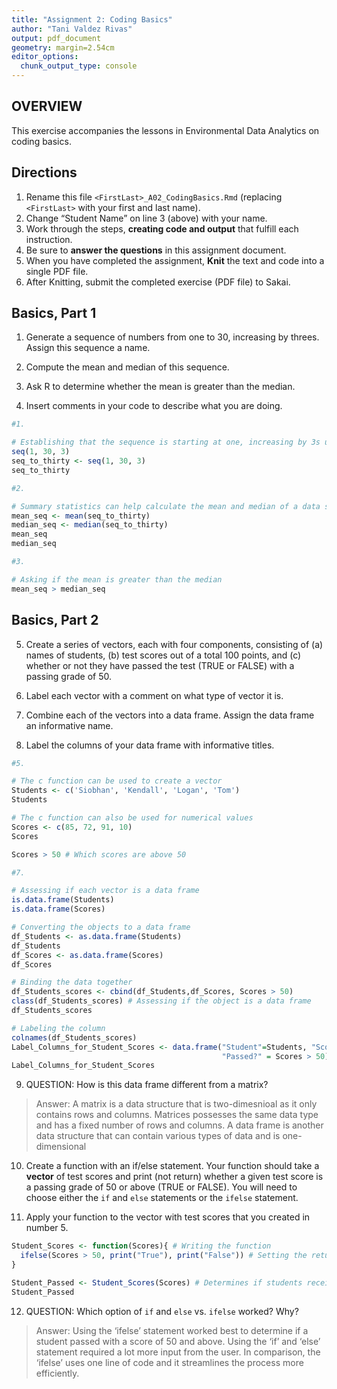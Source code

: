 ```yaml
---
title: "Assignment 2: Coding Basics"
author: "Tani Valdez Rivas"
output: pdf_document
geometry: margin=2.54cm
editor_options: 
  chunk_output_type: console
---
```


## OVERVIEW

This exercise accompanies the lessons in Environmental Data Analytics on coding basics.

## Directions

1.  Rename this file `<FirstLast>_A02_CodingBasics.Rmd` (replacing `<FirstLast>` with your first and last name).
2.  Change "Student Name" on line 3 (above) with your name.
3.  Work through the steps, **creating code and output** that fulfill each instruction.
4.  Be sure to **answer the questions** in this assignment document.
5.  When you have completed the assignment, **Knit** the text and code into a single PDF file.
6.  After Knitting, submit the completed exercise (PDF file) to Sakai.

## Basics, Part 1

1.  Generate a sequence of numbers from one to 30, increasing by threes. Assign this sequence a name.

2.  Compute the mean and median of this sequence.

3.  Ask R to determine whether the mean is greater than the median.

4.  Insert comments in your code to describe what you are doing.

```r
#1.

# Establishing that the sequence is starting at one, increasing by 3s until it reaches 30.
seq(1, 30, 3) 
seq_to_thirty <- seq(1, 30, 3)
seq_to_thirty

#2. 

# Summary statistics can help calculate the mean and median of a data set
mean_seq <- mean(seq_to_thirty) 
median_seq <- median(seq_to_thirty)
mean_seq
median_seq

#3. 

# Asking if the mean is greater than the median
mean_seq > median_seq 


```

## Basics, Part 2

5.  Create a series of vectors, each with four components, consisting of (a) names of students, (b) test scores out of a total 100 points, and (c) whether or not they have passed the test (TRUE or FALSE) with a passing grade of 50.

6.  Label each vector with a comment on what type of vector it is.

7.  Combine each of the vectors into a data frame. Assign the data frame an informative name.

8.  Label the columns of your data frame with informative titles.

```r
#5. 

# The c function can be used to create a vector
Students <- c('Siobhan', 'Kendall', 'Logan', 'Tom') 
Students

# The c function can also be used for numerical values
Scores <- c(85, 72, 91, 10) 
Scores

Scores > 50 # Which scores are above 50

#7. 

# Assessing if each vector is a data frame
is.data.frame(Students)
is.data.frame(Scores)

# Converting the objects to a data frame
df_Students <- as.data.frame(Students)
df_Students
df_Scores <- as.data.frame(Scores)
df_Scores

# Binding the data together
df_Students_scores <- cbind(df_Students,df_Scores, Scores > 50)
class(df_Students_scores) # Assessing if the object is a data frame
df_Students_scores

# Labeling the column
colnames(df_Students_scores)
Label_Columns_for_Student_Scores <- data.frame("Student"=Students, "Scored"=Scores, 
                                               "Passed?" = Scores > 50)
Label_Columns_for_Student_Scores

```

9.  QUESTION: How is this data frame different from a matrix?

> Answer: A matrix is a data structure that is two-dimesnioal as it only contains rows and columns. Matrices possesses the same data type and has a fixed number of rows and columns. A data frame is another data structure that can contain various types of data and is one-dimensional

10. Create a function with an if/else statement. Your function should take a **vector** of test scores and print (not return) whether a given test score is a passing grade of 50 or above (TRUE or FALSE). You will need to choose either the `if` and `else` statements or the `ifelse` statement.

11. Apply your function to the vector with test scores that you created in number 5.

```r

Student_Scores <- function(Scores){ # Writing the function
  ifelse(Scores > 50, print("True"), print("False")) # Setting the return value of the condition
}

Student_Passed <- Student_Scores(Scores) # Determines if students received a passing grade
Student_Passed
```

12. QUESTION: Which option of `if` and `else` vs. `ifelse` worked? Why? 

> Answer: Using the 'ifelse' statement worked best to determine if a student passed with a score of 50 and above. Using the 'if' and 'else' statement required a lot more input from the user. In comparison, the 'ifelse' uses one line of code and it streamlines the process more efficiently.
